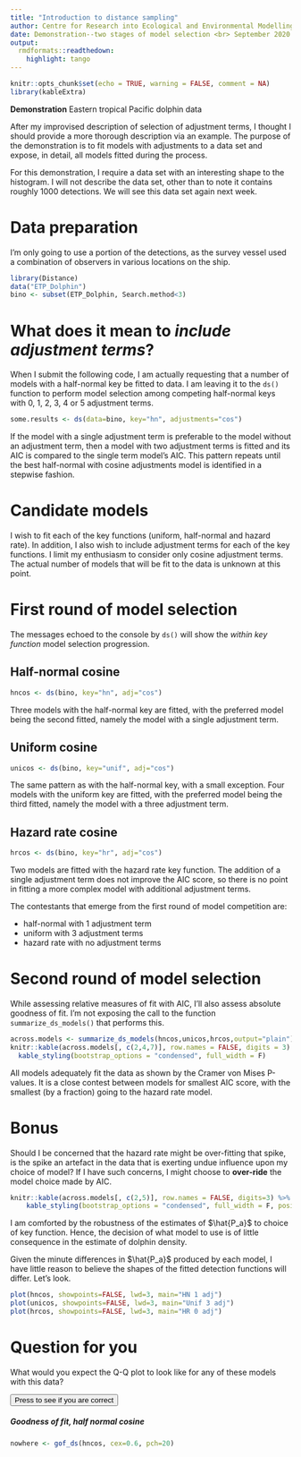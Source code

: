 ```yaml
---
title: "Introduction to distance sampling"
author: Centre for Research into Ecological and Environmental Modelling <br> **University of St Andrews**
date: Demonstration--two stages of model selection <br> September 2020
output:
  rmdformats::readthedown:
    highlight: tango  
---
```

  
```r
knitr::opts_chunk$set(echo = TRUE, warning = FALSE, comment = NA)
library(kableExtra)
```

<div class="alert  alert-success">
  <strong>Demonstration</strong> Eastern tropical Pacific dolphin data
</div>

After my improvised description of selection of adjustment terms, I thought I should provide a more thorough description via an example.  The purpose of the demonstration is to fit models with adjustments to a data set and expose, in detail, all models fitted during the process.

For this demonstration, I require a data set with an interesting shape to the histogram.  I will not describe the data set, other than to note it contains roughly 1000 detections.  We will see this data set again next week.
    
# Data preparation

I'm only going to use a portion of the detections, as the survey vessel used a combination of observers in various locations on the ship.
```r
library(Distance)
data("ETP_Dolphin")
bino <- subset(ETP_Dolphin, Search.method<3)
```

# What does it mean to *include adjustment terms*?

When I submit the following code, I am actually requesting that a number of models with a half-normal key be fitted to data.  I am leaving it to the `ds()` function to perform model selection among competing half-normal keys with 0, 1, 2, 3, 4 or 5 adjustment terms.

```r
some.results <- ds(data=bino, key="hn", adjustments="cos")
```

If the model with a single adjustment term is preferable to the model without an adjustment term, then a model with two adjustment terms is fitted and its AIC is compared to the single term model's AIC.  This pattern repeats until the best half-normal with cosine adjustments model is identified in a stepwise fashion.

# Candidate models

I wish to fit each of the key functions (uniform, half-normal and hazard rate).  In addition, I also wish to include adjustment terms for each of the key functions.  I limit my enthusiasm to consider only cosine adjustment terms.  The actual number of models that will be fit to the data is unknown at this point.

# First round of model selection

The messages echoed to the console by `ds()` will show the *within key function* model selection progression.

## Half-normal cosine

```r
hncos <- ds(bino, key="hn", adj="cos")
```

Three models with the half-normal key are fitted, with the preferred model being the second fitted, namely the model with a single adjustment term.

## Uniform cosine
```r
unicos <- ds(bino, key="unif", adj="cos")
```

The same pattern as with the half-normal key, with a small exception.  Four models with the uniform key are fitted, with the preferred model being the third fitted, namely the model with a three adjustment term. 

## Hazard rate cosine
```r
hrcos <- ds(bino, key="hr", adj="cos")
```

Two models are fitted with the hazard rate key function.  The addition of a single adjustment term does not improve the AIC score, so there is no point in fitting a more complex model with additional adjustment terms.

The contestants that emerge from the first round of model competition are:

- half-normal with 1 adjustment term
- uniform with 3 adjustment terms
- hazard rate with no adjustment terms

# Second round of model selection

While assessing relative measures of fit with AIC, I'll also assess absolute goodness of fit.  I'm not exposing the call to the function `summarize_ds_models()` that performs this.

```r
across.models <- summarize_ds_models(hncos,unicos,hrcos,output="plain")
knitr::kable(across.models[, c(2,4,7)], row.names = FALSE, digits = 3) %>%
  kable_styling(bootstrap_options = "condensed", full_width = F)
```

All models adequately fit the data as shown by the Cramer von Mises P-values.  It is a close contest between models for smallest AIC score, with the smallest (by a fraction) going to the hazard rate model. 

# Bonus

Should I be concerned that the hazard rate might be over-fitting that spike, is the spike an artefact in the data that is exerting undue influence upon my choice of model?  If I have such concerns, I might choose to **over-ride** the model choice made by AIC.

```r
knitr::kable(across.models[, c(2,5)], row.names = FALSE, digits=3) %>%
    kable_styling(bootstrap_options = "condensed", full_width = F, position = "float_right")
```

I am comforted by the robustness of the estimates of $\hat{P_a}$ to choice of key function.  Hence, the decision of what model to use is of little consequence in the estimate of dolphin density.

Given the minute differences in $\hat{P_a}$ produced by each model, I have little reason to believe the shapes of the fitted detection functions will differ.  Let's look.

```r
plot(hncos, showpoints=FALSE, lwd=3, main="HN 1 adj")
plot(unicos, showpoints=FALSE, lwd=3, main="Unif 3 adj")
plot(hrcos, showpoints=FALSE, lwd=3, main="HR 0 adj")
```

# Question for you
What would you expect the Q-Q plot to look like for any of these models with this data?

<p>
  <button class="btn btn-primary btn-sm" type="button" data-toggle="collapse" data-target="#collapseExample" aria-expanded="false" aria-controls="collapseExample">
    Press to see if you are correct
  </button>
</p>
<div class="collapse" id="collapseExample">
  <h5 class="card-title">Goodness of fit, half normal cosine</h5>
  <div class="card card-block card text-white bg-warning mb-3" style="max-width: 75rem;">

```r
nowhere <- gof_ds(hncos, cex=0.6, pch=20)
```
  </div>
</div>
